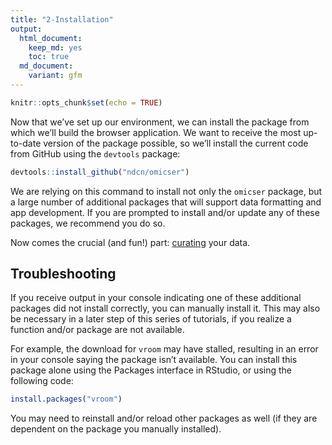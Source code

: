```yaml
---
title: "2-Installation"
output:
  html_document: 
    keep_md: yes
    toc: true
  md_document:
    variant: gfm
---
```


```r
knitr::opts_chunk$set(echo = TRUE)
```

Now that we've set up our environment,
we can install the package from which we'll build the browser application.
We want to receive the most up-to-date version of the package possible,
so we'll install the current code from GitHub using the `devtools` package:

```r
devtools::install_github("ndcn/omicser")
```

We are relying on this command to install not only the `omicser` package,
but a large number of additional packages that will support data formatting and app development.
If you are prompted to install and/or update any of these packages,
we recommend you do so.

Now comes the crucial (and fun!) part: [curating](03_data_curation.md) your data.

## Troubleshooting

If you receive output in your console indicating one of these additional packages did not install correctly,
you can manually install it.
This may also be necessary in a later step of this series of tutorials,
if you realize a function and/or package are not available.

For example, the download for `vroom` may have stalled,
resulting in an error in your console saying the package isn't available.
You can install this package alone using the Packages interface in RStudio,
or using the following code:

```r
install.packages("vroom")
```

You may need to reinstall and/or reload other packages as well (if they are dependent on the package you manually installed).


